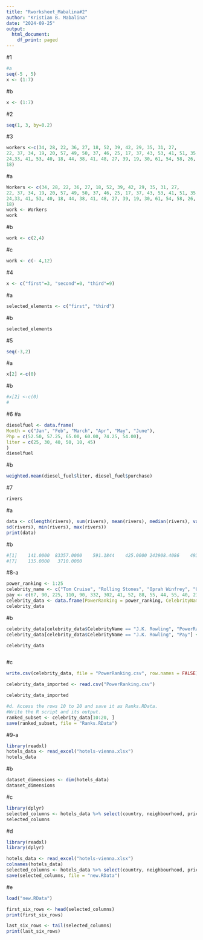 ```yaml
---
title: "Rworksheet_Mabalina#2"
author: "Kristian B. Mabalina"
date: "2024-09-25"
output:
  html_document:
    df_print: paged
---
```


#1
```r
#a
seq(-5 , 5)
x <- (1:7)

```
#b
```r

x <- (1:7)
```

#2
```r
seq(1, 3, by=0.2)
```

#3
```r
workers <-c(34, 28, 22, 36, 27, 18, 52, 39, 42, 29, 35, 31, 27,
22, 37, 34, 19, 20, 57, 49, 50, 37, 46, 25, 17, 37, 43, 53, 41, 51, 35,
24,33, 41, 53, 40, 18, 44, 38, 41, 48, 27, 39, 19, 30, 61, 54, 58, 26,
18)
```
#a
```r
Workers <- c(34, 28, 22, 36, 27, 18, 52, 39, 42, 29, 35, 31, 27,
22, 37, 34, 19, 20, 57, 49, 50, 37, 46, 25, 17, 37, 43, 53, 41, 51, 35,
24,33, 41, 53, 40, 18, 44, 38, 41, 48, 27, 39, 19, 30, 61, 54, 58, 26,
18)
work <- Workers
work
```
#b
```r
work <- c(2,4)
```
#c
```r
work <- c(- 4,12)
```
#4
```r
x <- c("first"=3, "second"=0, "third"=9)
```
#a
```r
selected_elements <- c("first", "third")
```
#b
```r
selected_elements
```
#5
```r
seq(-3,2)
```
#a
```r
x[2] <-c(0)
```
#b
```r
#x[2] <-c(0)
#
```
#6
#a
```r
dieselfuel <- data.frame(
Month = c("Jan", "Feb", "March", "Apr", "May", "June"),
Php = c(52.50, 57.25, 65.00, 60.00, 74.25, 54.00),
liter = c(25, 30, 40, 50, 10, 45)
)
dieselfuel
```
#b
```r
weighted.mean(diesel_fuel$liter, diesel_fuel$purchase)
```

#7
```r
rivers
```
#a
```r
data <- c(length(rivers), sum(rivers), mean(rivers), median(rivers), var(rivers),
sd(rivers), min(rivers), max(rivers))
print(data)
```
#b
```r
#[1]    141.0000  83357.0000    591.1844    425.0000 243908.4086    493.8708
#[7]    135.0000   3710.0000
```

#8-a
```r
power_ranking <- 1:25
celebrity_name <- c("Tom Cruise", "Rolling Stones", "Oprah Winfrey", "U2", "Tiger Woods", "Steven Spielberg", "Howard Stern", "50 Cent", "Cast of the Sopranos", "Dan Brown", "Bruce Springsteen", "Donald Trump", "Muhammad Ali", "Paul McCartney", "George Lucas", "Elton John", "David Letterman", "Phil Mickelson", "J.K. Rowling", "Bradd Pitt", "Peter Jackson", "Dr. Phil McGraw", "Jay Leno", "Celine Dion", "Kobe Bryant")
pay <- c(67, 90, 225, 110, 90, 332, 302, 41, 52, 88, 55, 44, 55, 40, 233, 34, 40, 47, 75, 25, 39, 45, 32, 40, 31)
celebrity_data <- data.frame(PowerRanking = power_ranking, CelebrityName = celebrity_name, Pay = pay)
celebrity_data

```
#b
```r
celebrity_data[celebrity_data$CelebrityName == "J.K. Rowling", "PowerRanking"] <- 15
celebrity_data[celebrity_data$CelebrityName == "J.K. Rowling", "Pay"] <- 90

celebrity_data



```
#c
```r
write.csv(celebrity_data, file = "PowerRanking.csv", row.names = FALSE)

celebrity_data_imported <- read.csv("PowerRanking.csv")

celebrity_data_imported

```

```r
#d. Access the rows 10 to 20 and save it as Ranks.RData.
#Write the R script and its output.
ranked_subset <- celebrity_data[10:20, ]
save(ranked_subset, file = "Ranks.RData")
```

#9-a
```r
library(readxl)
hotels_data <- read_excel("hotels-vienna.xlsx")
hotels_data
```
#b
```r
dataset_dimensions <- dim(hotels_data)
dataset_dimensions
```
#c
```r
library(dplyr)
selected_columns <- hotels_data %>% select(country, neighbourhood, price, stars, accommodation_type, rating)
selected_columns
```
#d
```r
library(readxl)
library(dplyr)

hotels_data <- read_excel("hotels-vienna.xlsx")
colnames(hotels_data)
selected_columns <- hotels_data %>% select(country, neighbourhood, price, stars, accommodation_type, rating)
save(selected_columns, file = "new.RData")

```
#e
```r
load("new.RData")

first_six_rows <- head(selected_columns)
print(first_six_rows)

last_six_rows <- tail(selected_columns)
print(last_six_rows)

```